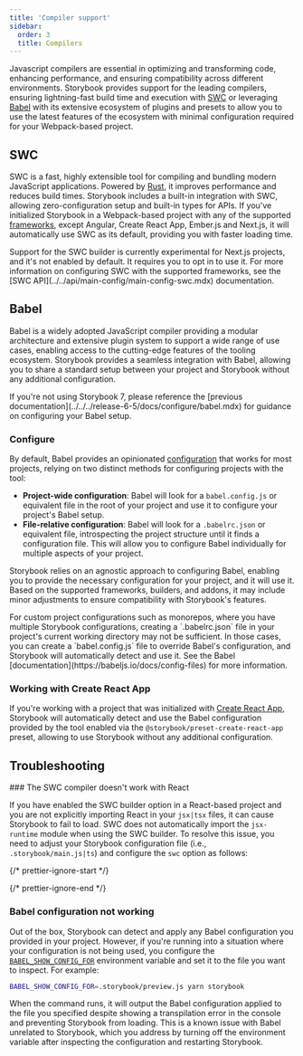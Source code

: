 ```yaml
---
title: 'Compiler support'
sidebar:
  order: 3
  title: Compilers
---
```


Javascript compilers are essential in optimizing and transforming code, enhancing performance, and ensuring compatibility across different environments. Storybook provides support for the leading compilers, ensuring lightning-fast build time and execution with [SWC](https://swc.rs/) or leveraging [Babel](https://babeljs.io/) with its extensive ecosystem of plugins and presets to allow you to use the latest features of the ecosystem with minimal configuration required for your Webpack-based project.

## SWC

SWC is a fast, highly extensible tool for compiling and bundling modern JavaScript applications. Powered by [Rust](https://www.rust-lang.org/), it improves performance and reduces build times. Storybook includes a built-in integration with SWC, allowing zero-configuration setup and built-in types for APIs. If you've initialized Storybook in a Webpack-based project with any of the supported [frameworks](./frameworks.mdx), except Angular, Create React App, Ember.js and Next.js, it will automatically use SWC as its default, providing you with faster loading time.

<Callout variant="info">
  Support for the SWC builder is currently experimental for Next.js projects, and it's not enabled by default. It requires you to opt in to use it. For more information on configuring SWC with the supported frameworks, see the [SWC API](../../api/main-config/main-config-swc.mdx) documentation.
</Callout>

## Babel

Babel is a widely adopted JavaScript compiler providing a modular architecture and extensive plugin system to support a wide range of use cases, enabling access to the cutting-edge features of the tooling ecosystem. Storybook provides a seamless integration with Babel, allowing you to share a standard setup between your project and Storybook without any additional configuration.

<Callout variant="info">
  If you're not using Storybook 7, please reference the [previous documentation](../../../release-6-5/docs/configure/babel.mdx) for guidance on configuring your Babel setup.
</Callout>

### Configure

By default, Babel provides an opinionated [configuration](https://babeljs.io/docs/config-files) that works for most projects, relying on two distinct methods for configuring projects with the tool:

* **Project-wide configuration**: Babel will look for a `babel.config.js` or equivalent file in the root of your project and use it to configure your project's Babel setup.
* **File-relative configuration**: Babel will look for a `.babelrc.json` or equivalent file, introspecting the project structure until it finds a configuration file. This will allow you to configure Babel individually for multiple aspects of your project.

Storybook relies on an agnostic approach to configuring Babel, enabling you to provide the necessary configuration for your project, and it will use it. Based on the supported frameworks, builders, and addons, it may include minor adjustments to ensure compatibility with Storybook's features.

<Callout variant="info">
  For custom project configurations such as monorepos, where you have multiple Storybook configurations, creating a `.babelrc.json` file in your project's current working directory may not be sufficient. In those cases, you can create a `babel.config.js` file to override Babel's configuration, and Storybook will automatically detect and use it. See the Babel [documentation](https://babeljs.io/docs/config-files) for more information.
</Callout>

### Working with Create React App

If you're working with a project that was initialized with [Create React App](https://create-react-app.dev/), Storybook will automatically detect and use the Babel configuration provided by the tool enabled via the `@storybook/preset-create-react-app` preset, allowing to use Storybook without any additional configuration.

## Troubleshooting

<IfRenderer renderer="react">
  ### The SWC compiler doesn't work with React

  If you have enabled the SWC builder option in a React-based project and you are not explicitly importing React in your `jsx|tsx` files, it can cause Storybook to fail to load. SWC does not automatically import the `jsx-runtime` module when using the SWC builder. To resolve this issue, you need to adjust your Storybook configuration file (i.e., `.storybook/main.js|ts`) and configure the `swc` option as follows:

  {/* prettier-ignore-start */}

  <CodeSnippets path="main-config-swc-jsx-transform.md" />

  {/* prettier-ignore-end */}
</IfRenderer>

### Babel configuration not working

Out of the box, Storybook can detect and apply any Babel configuration you provided in your project. However, if you're running into a situation where your configuration is not being used, you configure the [`BABEL_SHOW_CONFIG_FOR`](https://babeljs.io/docs/configuration#print-effective-configs) environment variable and set it to the file you want to inspect. For example:

```sh
BABEL_SHOW_CONFIG_FOR=.storybook/preview.js yarn storybook
```

When the command runs, it will output the Babel configuration applied to the file you specified despite showing a transpilation error in the console and preventing Storybook from loading. This is a known issue with Babel unrelated to Storybook, which you address by turning off the environment variable after inspecting the configuration and restarting Storybook.
